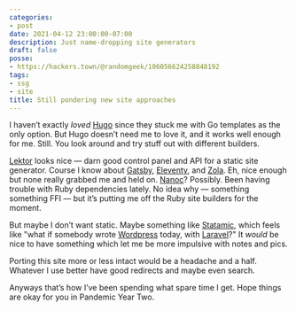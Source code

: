 ```yaml
---
categories:
- post
date: 2021-04-12 23:00:00-07:00
description: Just name-dropping site generators
draft: false
posse:
- https://hackers.town/@randomgeek/106056624258848192
tags:
- ssg
- site
title: Still pondering new site approaches
---
```


I haven’t exactly *loved* [Hugo][hugo] since they stuck me with Go templates as
the only option.  But Hugo doesn’t need me to love it, and it works well enough
for me.  Still.  You look around and try stuff out with different builders.

[Lektor][lektor] looks nice — darn good control panel and API for a static site
generator.  Course I know about [Gatsby][gatsby], [Eleventy][eleventy], and
[Zola][zola].  Eh, nice enough but none really grabbed me and held on.
[Nanoc][nanoc]?  Possibly.  Been having trouble with Ruby dependencies lately.
No idea why — something something FFI — but it’s putting me off the Ruby site
builders for the moment.

But maybe I don’t want static.  Maybe something like [Statamic][statamic],
which feels like "what if somebody wrote [Wordpress][wordpress] today, with
[Laravel][laravel]?" It *would* be nice to have something which let me be more
impulsive with notes and pics.

Porting this site more or less intact would be a headache and a half.  Whatever
I use better have good redirects and maybe even search.

Anyways that’s how I’ve been spending what spare time I get.  Hope things are
okay for you in Pandemic Year Two.

[hugo]: https://gohugo.io
[lektor]: https://www.getlektor.com
[gatsby]: https://www.gatsbyjs.com/
[eleventy]: https://www.11ty.dev/
[zola]: https://getzola.org
[nanoc]: https://nanoc.ws/
[statamic]: https://statamic.dev
[wordpress]: https://wordpress.org
[laravel]: https://laravel.com/
